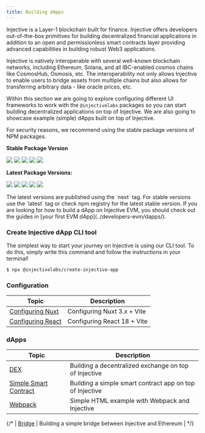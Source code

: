 ```yaml
---
title: Building dApps
---
```


Injective is a Layer-1 blockchain built for finance. Injective offers developers out-of-the-box primitives for building decentralized financial applications in addition to an open and permissionless smart contracts layer providing advanced capabilities in building robust Web3 applications.

Injective is natively interoperable with several well-known blockchain networks, including Ethereum, Solana, and all IBC-enabled cosmos chains like CosmosHub, Osmosis, etc. The interoperability not only allows Injective to enable users to bridge assets from multiple chains but also allows for transferring arbitrary data - like oracle prices, etc.

Within this section we are going to explore configuring different UI frameworks to work with the `@injectivelabs` packages so you can start building decentralized applications on top of Injective. We are also going to showcase example (simple) dApps built on top of Injective.

For security reasons, we recommend using the stable package versions of NPM packages.

**Stable Package Version**

![](https://img.shields.io/npm/v/%40injectivelabs/sdk-ts/latest?label=%40injectivelabs%2Fsdk-ts) ![](https://img.shields.io/npm/v/%40injectivelabs/wallet-ts/latest?label=%40injectivelabs%2Fwallet-ts) ![](https://img.shields.io/npm/v/%40injectivelabs/networks/latest?label=%40injectivelabs%2Fnetworks) ![](https://img.shields.io/npm/v/%40injectivelabs/ts-types/latest?label=%40injectivelabs%2Fts-types) ![](https://img.shields.io/npm/v/%40injectivelabs/utils/latest?label=%40injectivelabs%2Futils)

**Latest Package Versions:**

![](https://img.shields.io/npm/v/%40injectivelabs/sdk-ts/next?label=%40injectivelabs%2Fsdk-ts) ![](https://img.shields.io/npm/v/%40injectivelabs/wallet-ts/next?label=%40injectivelabs%2Fwallet-ts) ![](https://img.shields.io/npm/v/%40injectivelabs/networks/next?label=%40injectivelabs%2Fnetworks) ![](https://img.shields.io/npm/v/%40injectivelabs/ts-types/next?label=%40injectivelabs%2Fts-types) ![](https://img.shields.io/npm/v/%40injectivelabs/utils/next?label=%40injectivelabs%2Futils)

<Callout icon="info" color="#07C1FF" iconType="regular">
The latest versions are published using the `next` tag. For stable versions use the `latest` tag or check npm registry for the latest stable version.
</Callout>

<Callout icon="info" color="#07C1FF" iconType="regular">
If you are looking for how to build a dApp on Injective EVM,
you should check out the guides in [your first EVM dApp](../developers-evm/dapps/).
</Callout>

### Create Injective dApp CLI tool

The simplest way to start your journey on Injective is using our CLI tool. To do this, simply write this command and follow the instructions in your terminal!

```bash
$ npx @injectivelabs/create-injective-app
```

### Configuration

| Topic                                     | Description                 |
| ----------------------------------------- | --------------------------- |
| [Configuring Nuxt](./dapps/configure-nuxt/)     | Configuring Nuxt 3.x + Vite |
| [Configuring React](./dapps/configure-react/)   | Configuring React 18 + Vite |

### dApps

| Topic                                      | Description                                              |
| ------------------------------------------ | -------------------------------------------------------- |
| [DEX](./dapps/example-dex/)                              | Building a decentralized exchange on top of Injective    |
| [Simple Smart Contract](./dapps/example-smart-contract/) | Building a simple smart contract app on top of Injective |
| [Webpack](./dapps/example-webpack/) | Simple HTML example with Webpack and Injective |

{/* 
| [Bridge](./dapps/example-bridge/)                        | Building a simple bridge between Injective and Ethereum  |
*/}
